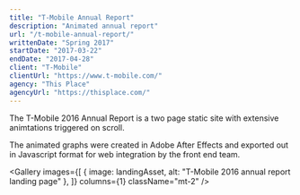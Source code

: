```yaml
---
title: "T-Mobile Annual Report"
description: "Animated annual report"
url: "/t-mobile-annual-report/"
writtenDate: "Spring 2017"
startDate: "2017-03-22"
endDate: "2017-04-28"
client: "T-Mobile"
clientUrl: "https://www.t-mobile.com/"
agency: "This Place"
agencyUrl: "https://thisplace.com/"
---
```




The T-Mobile 2016 Annual Report is a two page static site with extensive animtations triggered on scroll.

The animated graphs were created in Adobe After Effects and exported out in Javascript format for web integration by the front end team.

<Gallery
  images={[
    { image: landingAsset, alt: "T-Mobile 2016 annual report landing page" },
  ]}
  columns={1}
  className="mt-2"
/>

